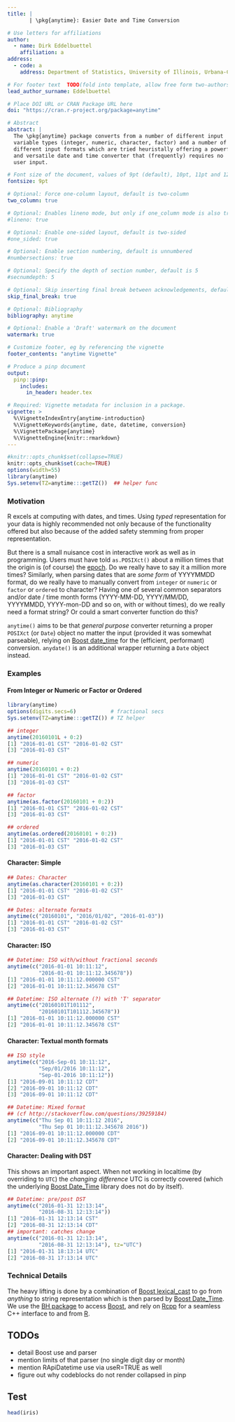 ```yaml
---
title: |
       | \pkg{anytime}: Easier Date and Time Conversion

# Use letters for affiliations
author:
  - name: Dirk Eddelbuettel
    affiliation: a
address:
  - code: a
    address: Department of Statistics, University of Illinois, Urbana-Champaign, IL, USA

# For footer text  TODO(fold into template, allow free form two-authors)
lead_author_surname: Eddelbuettel

# Place DOI URL or CRAN Package URL here
doi: "https://cran.r-project.org/package=anytime"

# Abstract
abstract: |
  The \pkg{anytime} package converts from a number of different input
  variable types (integer, numeric, character, factor) and a number of
  different input formats which are tried heuristally offering a powerful
  and versatile date and time converter that (frequently) requires no
  user input.

# Font size of the document, values of 9pt (default), 10pt, 11pt and 12pt
fontsize: 9pt

# Optional: Force one-column layout, default is two-column
two_column: true

# Optional: Enables lineno mode, but only if one_column mode is also true
#lineno: true

# Optional: Enable one-sided layout, default is two-sided
#one_sided: true

# Optional: Enable section numbering, default is unnumbered
#numbersections: true

# Optional: Specify the depth of section number, default is 5
#secnumdepth: 5

# Optional: Skip inserting final break between acknowledgements, default is false
skip_final_break: true

# Optional: Bibliography
bibliography: anytime

# Optional: Enable a 'Draft' watermark on the document
watermark: true

# Customize footer, eg by referencing the vignette
footer_contents: "anytime Vignette"

# Produce a pinp document
output:
  pinp::pinp:
    includes:
      in_header: header.tex

# Required: Vignette metadata for inclusion in a package.
vignette: >
  %\VignetteIndexEntry{anytime-introduction}
  %\VignetteKeywords{anytime, date, datetime, conversion}
  %\VignettePackage{anytime}
  %\VignetteEngine{knitr::rmarkdown}
---
```


```r
#knitr::opts_chunk$set(collapse=TRUE)
knitr::opts_chunk$set(cache=TRUE)
options(width=55)
library(anytime)
Sys.setenv(TZ=anytime:::getTZ())  ## helper func
```


### Motivation

R excels at computing with dates, and times.  Using _typed_
representation for your data is highly recommended not only because of
the functionality offered but also because of the added safety
stemming from proper representation.

But there is a small nuisance cost in interactive work as well as in
programming. Users must have told `as.POSIXct()` about a million times
that the origin is (of course) the
[epoch](https://en.wikipedia.org/wiki/Unix_time). Do we really have to
say it a million more times?  Similarly, when parsing dates that are
_some form_ of YYYYMMDD format, do we really have to manually convert
from `integer` or `numeric` or `factor` or `ordered` to character?
Having one of several common separators and/or date / time month forms
(YYYY-MM-DD, YYYY/MM/DD, YYYYMMDD, YYYY-mon-DD and so on, with or
without times), do we really need a format string? Or could a smart
converter function do this?

`anytime()` aims to be that _general purpose_ converter returning a
proper `POSIXct` (or `Date`) object no matter the input (provided it
was somewhat parseable), relying on
[Boost date_time](http://www.boost.org/doc/libs/1_61_0/doc/html/date_time.html)
for the (efficient, performant) conversion. `anydate()` is an
additional wrapper returning a `Date` object instead.

### Examples

#### From Integer or Numeric or Factor or Ordered

```r
library(anytime)
options(digits.secs=6)           # fractional secs
Sys.setenv(TZ=anytime:::getTZ()) # TZ helper

## integer
anytime(20160101L + 0:2)
[1] "2016-01-01 CST" "2016-01-02 CST"
[3] "2016-01-03 CST"

## numeric
anytime(20160101 + 0:2)
[1] "2016-01-01 CST" "2016-01-02 CST"
[3] "2016-01-03 CST"

## factor
anytime(as.factor(20160101 + 0:2))
[1] "2016-01-01 CST" "2016-01-02 CST"
[3] "2016-01-03 CST"

## ordered
anytime(as.ordered(20160101 + 0:2))
[1] "2016-01-01 CST" "2016-01-02 CST"
[3] "2016-01-03 CST"
```

#### Character: Simple

```r
## Dates: Character
anytime(as.character(20160101 + 0:2))
[1] "2016-01-01 CST" "2016-01-02 CST"
[3] "2016-01-03 CST"

## Dates: alternate formats
anytime(c("20160101", "2016/01/02", "2016-01-03"))
[1] "2016-01-01 CST" "2016-01-02 CST"
[3] "2016-01-03 CST"
```


#### Character: ISO

```r
## Datetime: ISO with/without fractional seconds
anytime(c("2016-01-01 10:11:12",
          "2016-01-01 10:11:12.345678"))
[1] "2016-01-01 10:11:12.000000 CST"
[2] "2016-01-01 10:11:12.345678 CST"

## Datetime: ISO alternate (?) with 'T' separator
anytime(c("20160101T101112",
          "20160101T101112.345678"))
[1] "2016-01-01 10:11:12.000000 CST"
[2] "2016-01-01 10:11:12.345678 CST"
```

#### Character: Textual month formats

```r
## ISO style
anytime(c("2016-Sep-01 10:11:12",
          "Sep/01/2016 10:11:12",
          "Sep-01-2016 10:11:12"))
[1] "2016-09-01 10:11:12 CDT"
[2] "2016-09-01 10:11:12 CDT"
[3] "2016-09-01 10:11:12 CDT"

## Datetime: Mixed format
## (cf http://stackoverflow.com/questions/39259184)
anytime(c("Thu Sep 01 10:11:12 2016",
          "Thu Sep 01 10:11:12.345678 2016"))
[1] "2016-09-01 10:11:12.000000 CDT"
[2] "2016-09-01 10:11:12.345678 CDT"
```

#### Character: Dealing with DST

This shows an important aspect. When not working in localtime (by
overriding to `UTC`) the _changing difference_ UTC is correctly
covered (which the underlying
[Boost Date_Time](http://www.boost.org/doc/libs/1_61_0/doc/html/date_time.html)
library does not do by itself).


```r
## Datetime: pre/post DST
anytime(c("2016-01-31 12:13:14",
          "2016-08-31 12:13:14"))
[1] "2016-01-31 12:13:14 CST"
[2] "2016-08-31 12:13:14 CDT"
## important: catches change
anytime(c("2016-01-31 12:13:14",
          "2016-08-31 12:13:14"), tz="UTC")
[1] "2016-01-31 18:13:14 UTC"
[2] "2016-08-31 17:13:14 UTC"
```


### Technical Details

The heavy lifting is done by a combination of
[Boost lexical_cast](http://www.boost.org/doc/libs/1_61_0/doc/html/boost_lexical_cast.html)
to go from _anything_ to string representation which is then parsed by
[Boost Date_Time](http://www.boost.org/doc/libs/1_61_0/doc/html/date_time.html).
We use the [BH package](http://dirk.eddelbuettel.com/code/bh.html)
\citep{CRAN:BH} to access [Boost](http://www.boost.org), and rely on
[Rcpp](http://dirk.eddelbuettel.com/code/rcpp.html)
\citep{JSS:Rcpp,Eddelbuettel:2013} for a seamless C++ interface to
and from [R](https://www.r-project.org).


## TODOs

- detail Boost use and parser
- mention limits of that parser (no single digit day or month)
- mention RApiDatetime use via useR=TRUE as well
- figure out why codeblocks do not render collapsed in pinp


## Test

```r
head(iris)
```

